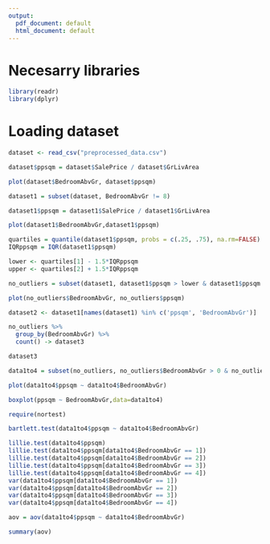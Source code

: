 ```yaml
---
output:
  pdf_document: default
  html_document: default
---
```

# Necesarry libraries

```r
library(readr)
library(dplyr)
```

# Loading dataset

```r
dataset <- read_csv("preprocessed_data.csv")
```

```r

dataset$ppsqm = dataset$SalePrice / dataset$GrLivArea

plot(dataset$BedroomAbvGr, dataset$ppsqm)

dataset1 = subset(dataset, BedroomAbvGr != 8)

dataset1$ppsqm = dataset1$SalePrice / dataset1$GrLivArea

plot(dataset1$BedroomAbvGr,dataset1$ppsqm)

quartiles = quantile(dataset1$ppsqm, probs = c(.25, .75), na.rm=FALSE)
IQRppsqm = IQR(dataset1$ppsqm)

lower <- quartiles[1] - 1.5*IQRppsqm
upper <- quartiles[2] + 1.5*IQRppsqm

no_outliers = subset(dataset1, dataset1$ppsqm > lower & dataset1$ppsqm < upper)

plot(no_outliers$BedroomAbvGr, no_outliers$ppsqm)

dataset2 <- dataset1[names(dataset1) %in% c('ppsqm', 'BedroomAbvGr')]

no_outliers %>%
  group_by(BedroomAbvGr) %>%
  count() -> dataset3

dataset3

```
```r

data1to4 = subset(no_outliers, no_outliers$BedroomAbvGr > 0 & no_outliers$BedroomAbvGr < 5) 

plot(data1to4$ppsqm ~ data1to4$BedroomAbvGr)

boxplot(ppsqm ~ BedroomAbvGr,data=data1to4)
```
```r

require(nortest)

bartlett.test(data1to4$ppsqm ~ data1to4$BedroomAbvGr)

lillie.test(data1to4$ppsqm)
lillie.test(data1to4$ppsqm[data1to4$BedroomAbvGr == 1])
lillie.test(data1to4$ppsqm[data1to4$BedroomAbvGr == 2])
lillie.test(data1to4$ppsqm[data1to4$BedroomAbvGr == 3])
lillie.test(data1to4$ppsqm[data1to4$BedroomAbvGr == 4])
var(data1to4$ppsqm[data1to4$BedroomAbvGr == 1])
var(data1to4$ppsqm[data1to4$BedroomAbvGr == 2])
var(data1to4$ppsqm[data1to4$BedroomAbvGr == 3])
var(data1to4$ppsqm[data1to4$BedroomAbvGr == 4])

aov = aov(data1to4$ppsqm ~ data1to4$BedroomAbvGr)

summary(aov)
```


